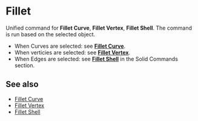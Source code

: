 
# Fillet

<Reference shortcut="B" command="Fillet" button="Right of Command Bar" />

Unified command for **Fillet Curve**, **Fillet Vertex**, **Fillet Shell**. The command is run based on the selected object.
   - When Curves are selected: see [**Fillet Curve**](fillet-curve).
   - When verticies are selected: see [**Fillet Vertex**](fillet-vertex).
   - When Edges are selected: see [**Fillet Shell**](/solid/fillet-shell) in the Solid Commands section.

## See also
- [Fillet Curve](fillet-curve)
- [Fillet Vertex](fillet-vertex)
- [Fillet Shell](/solid/fillet-shell)